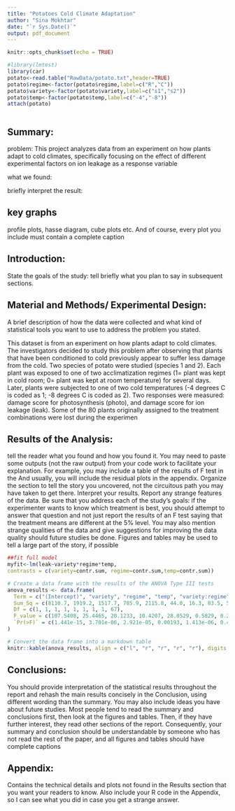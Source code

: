 ```yaml
---
title: "Potatoes Cold Climate Adaptation"
author: "Sina Mokhtar"
date: "`r Sys.Date()`"
output: pdf_document
---
```


```r
knitr::opts_chunk$set(echo = TRUE)
```


```r
#library(lmtest)
library(car)
potato<-read.table("RawData/potato.txt",header=TRUE)
potato$regime<-factor(potato$regime,label=c("R","C"))
potato$variety<-factor(potato$variety,label=c("s1","s2"))
potato$temp<-factor(potato$temp,label=c("-4","-8"))
attach(potato)



```



## Summary:

problem: This project analyzes data from an experiment on how plants adapt to cold climates, specifically focusing on the effect of different experimental factors on ion leakage as a response variable

what we found:  

briefly interpret the result:  


## key graphs

profile plots, hasse diagram, cube plots etc. And of course, every plot you include
must contain a complete caption



## Introduction:



State the goals of the study:
tell briefly what you plan to say in subsequent sections.



## Material and Methods/ Experimental Design:
A brief description of how the data were collected and what kind of statistical tools you want to use to address the problem you stated.

This dataset is from an experiment on how plants adapt to cold climates. The investigators decided to study this problem after observing that plants that have been conditioned to cold previously appear to suffer less damage from the cold. Two species of potato were studied (species 1 and 2). Each plant was exposed to one of two acclimatization regimes (1= plant was kept in cold room; 0= plant was kept at room temperature) for several days. Later, plants were subjected to one of two cold temperatures (-4 degrees C is coded as 1; -8 degrees C is coded as 2). Two responses were measured: damage score for photosynthesis (photo), and damage score for ion leakage (leak). Some of the 80 plants originally assigned to the treatment combinations were lost during the experimen


## Results of the Analysis:

tell the reader what you found and how you found it. You may need to paste some outputs (not the raw output) from your code work to facilitate your explanation. For example, you may include a table of the results of F test in the And usually, you will include the residual plots in the appendix. Organize the section to tell the story you uncovered, not the circuitous path you may have taken to get there. Interpret your results. Report any strange features of the data.
Be sure that you address each of the study’s goals: if the experimenter wants to know which
treatment is best, you should attempt to answer that question and not just report the results of
an F test saying that the treatment means are different at the 5% level. You may also mention
strange qualities of the data and give suggestions for improving the data quality should future
studies be done. Figures and tables may be used to tell a large part of the story, if possible

```r
##fit full model
myfit<-lm(leak~variety*regime*temp,
contrasts = c(variety=contr.sum, regime=contr.sum,temp=contr.sum))

# Create a data frame with the results of the ANOVA Type III tests
anova_results <- data.frame(
  Term = c("(Intercept)", "variety", "regime", "temp", "variety:regime", "variety:temp", "regime:temp", "variety:regime:temp", "Residuals"),
  Sum_Sq = c(8110.7, 1919.2, 1517.7, 785.9, 2115.8, 44.0, 16.3, 83.5, 5053.1),
  Df = c(1, 1, 1, 1, 1, 1, 1, 1, 67),
  F_value = c(107.5408, 25.4465, 20.1233, 10.4207, 28.0529, 0.5829, 0.2158, 1.1069, NA),
  `Pr(>F)` = c(1.441e-15, 3.701e-06, 2.921e-05, 0.00193, 1.413e-06, 0.44787, 0.64373, 0.29654, NA)
)

# Convert the data frame into a markdown table
knitr::kable(anova_results, align = c("l", "r", "r", "r", "r"), digits = 4)


```


## Conclusions: 
You should provide interpretation of the statistical results throughout the report and rehash the main results concisely in the Conclusion, using different wording than the summary. You may also include ideas you have about future studies. Most people tend to read the summary and conclusions first, then look at the figures and
tables. Then, if they have further interest, they read other sections of the report. Consequently, your summary and conclusion should be understandable by someone who has not read the rest of the paper, and all figures and tables should have complete captions

## Appendix:

Contains the technical details and plots not found in the Results section that
you want your readers to know. Also include your R code in the Appendix, so I can see what
you did in case you get a strange answer.

